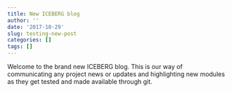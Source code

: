 ```yaml
---
title: New ICEBERG blog
author: ''
date: '2017-10-29'
slug: testing-new-post
categories: []
tags: []
---
```


Welcome to the brand new ICEBERG blog. This is our way of communicating any project news or updates and highlighting new modules as they get tested and made available through git. 